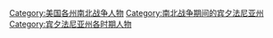 [[Category:美国各州南北战争人物|Category:美国各州南北战争人物]]
[[Category:南北战争期间的宾夕法尼亚州|Category:南北战争期间的宾夕法尼亚州]]
[[Category:宾夕法尼亚州各时期人物|Category:宾夕法尼亚州各时期人物]]